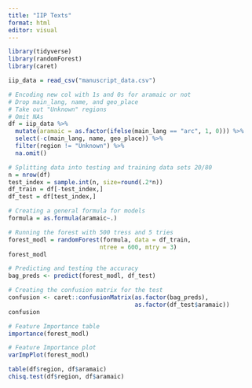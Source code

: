 ```yaml
---
title: "IIP Texts"
format: html
editor: visual
---
```


```r
library(tidyverse)
library(randomForest)
library(caret)

iip_data = read_csv("manuscript_data.csv")

# Encoding new col with 1s and 0s for aramaic or not
# Drop main_lang, name, and geo_place 
# Take out "Unknown" regions
# Omit NAs
df = iip_data %>%
  mutate(aramaic = as.factor(ifelse(main_lang == "arc", 1, 0))) %>%
  select(-c(main_lang, name, geo_place)) %>%
  filter(region != "Unknown") %>%
  na.omit()

# Splitting data into testing and training data sets 20/80
n = nrow(df)
test_index = sample.int(n, size=round(.2*n))
df_train = df[-test_index,]
df_test = df[test_index,]

# Creating a general formula for models
formula = as.formula(aramaic~.)
```

```r
# Running the forest with 500 tress and 5 tries
forest_modl = randomForest(formula, data = df_train,
                          ntree = 600, mtry = 3)
forest_modl
```

```r
# Predicting and testing the accuracy
bag_preds <- predict(forest_modl, df_test)

# Creating the confusion matrix for the test
confusion <- caret::confusionMatrix(as.factor(bag_preds),
                                    as.factor(df_test$aramaic))
confusion
```

```r
# Feature Importance table
importance(forest_modl)

# Feature Importance plot
varImpPlot(forest_modl)
```

```r
table(df$region, df$aramaic)
chisq.test(df$region, df$aramaic)
```
